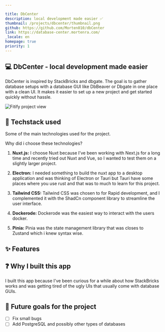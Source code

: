 ```yaml
---

title: DbCenter  
description: local development made easier ✅  
thumbnail: /projects/dbcenter/thumbnail.png  
github: https://github.com/Morten010/dbCenter  
link: https://database-center.mortenra.com/  
_locale: en  
homepage: true
priority: 1
---
```


## 💻 DbCenter - local development made easier

DbCenter is inspired by StackBricks and dbgate. The goal is to gather database setups with a database GUI like DbBeaver or Dbgate in one place with a clean UI. It makes it easier to set up a new project and get started quickly without hassle.

![Fitify project view](/projects/dbcenter/showcase.png)

## 🎨 Techstack used
Some of the main technologies used for the project.

<MarkdownSkills></MarkdownSkills> 

Why did i choose these technologies?

1. **Nuxt.js:** I choose Nuxt because I’ve been working with Next.js for a long time and recently tried out Nuxt and Vue, so I wanted to test them on a slightly larger project.

2. **Electron:** I needed something to build the nuxt app to a desktop application and was thinking of Electron or Tauri but Tauri have some places where you use rust and that was to much to learn for this project.

3. **Tailwind CSS:** Tailwind CSS was chosen to for Rapid development, and I complemented it with the ShadCn component library to streamline the user interface.

5. **Dockerode:** Dockerode was the easiest way to interact with the users docker.
5. **Pinia:** Pinia was the state management library that was closes to Zustand which i knew syntax wise.

## ✨ Features

<Features></Features>

## ❓ Why I built this app

I built this app because I've been curious for a while about how StackBricks works and was getting tired of the ugly UIs that usually come with database GUIs.

## 🚀 Future goals for the project
- [ ] Fix small bugs
- [ ] Add PostgreSQL and possibly other types of databases